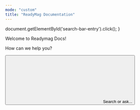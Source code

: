 ```yaml
---
mode: "custom"
title: "ReadyMag Documentation"
---
```


  document.getElementById('search-bar-entry').click();
}

<div className="relative w-full flex items-center justify-center" style={{ height: '26rem', overflow: 'hidden'}}>
<div className="absolute inset-0 bg-primary dark:bg-primary-light" style={{opacity: 0.05 }}></div>
  <div style={{ position: 'absolute', textAlign: 'center', padding: '0 1rem' }}>
    <div
      className="text-gray-900 dark:text-white"
      style={{
       fontWeight: '800',
       fontSize: '2.5rem',
       margin: '0',
       marginTop: '5rem'
      }}
    >
      Welcome to Readymag Docs!
    </div>
    <p className="mt-4 text-gray-900 dark:text-white" style={{ fontSize: '1rem', fontWeight: '600' , maxWidth: '40rem'}}>How can we help you? </p>
    <div className="flex items-center justify-center" style={{ maxWidth: '800px', margin: '0 auto' }}>
    <button
      type="button"
      className="hidden w-full lg:flex items-center text-sm leading-6 py-4 pl-4 pr-4 text-gray-500 rounded-full"
      id="home-search-entry"
      style={{
        marginTop: '2rem',
        maxWidth: '40rem',
        background: '#FFF',
        boxShadow: '0px 1px 4px 0px rgba(8, 9, 10, 0.25), 0px 0px 0px 4px rgba(255, 255, 255, 0.20)',
        cursor: 'pointer',
        textAlign: 'left',
      }}
      onClick={openSearch}
    >
      <svg
        className="h-4 w-4 ml-1.5 flex-none bg-primary hover:bg-gray-600 dark:bg-primary-dark dark:hover:bg-white/70"
        style={{
        marginRight: '0.5rem',
         maskImage:
           'url("https://mintlify.b-cdn.net/v6.5.1/solid/magnifying-glass.svg")',
         maskRepeat: 'no-repeat',
         maskPosition: 'center center',
        }}
      />
      Search or ask...
    </button>
    </div>
  </div>
</div>
<div
  style={{marginTop: '2rem', marginBottom: '8rem', maxWidth: '70rem', marginLeft: 'auto',
  marginRight: 'auto', paddingLeft: '1.25rem',
  paddingRight: '1.25rem' }}
>



<CardGroup cols={3}>
  <Card
    title="Editor and Widgets"
    icon="pen-to-square"
    iconType="solid"
    href="hc/en-us/articles/360046274652-Quick-start-guide"
    horizontal
  />

  <Card
    title="Managing Projects"
    icon="folder-open"
    iconType="solid"
    href="hc/en-us/articles/9890668000027-Disconnecting-a-domain"
    horizontal
  />

  <Card
    title="Custom Code and Integrations"
    icon="code"
    iconType="solid"
    href="hc/en-us/articles/26933451909019-Plausible"
    horizontal
  />

  <Card
    title="Account"
    icon="user"
    iconType="solid"
    href="hc/en-us/articles/360029207592-Password-email"
    horizontal
  />

  <Card
    title="Billing and Plans"
    icon="credit-card"
    iconType="solid"
    href="#"
    horizontal
  />

  <Card
    title="Technical Questions and Issues"
    icon="circle-question"
    iconType="solid"
    href="hc/en-us/articles/faq"
    horizontal
  />
</CardGroup>

</div>
